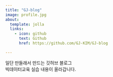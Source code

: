 ```yaml
---
title: "GJ-blog"
image: profile.jpg
about:
  template: jolla
  links:
    - icon: github
      text: Github
      href: https://github.com/GJ-KIM/GJ-blog

---
```


일단 만들래서 만드는 깃허브 블로그
<br>
빅데이터교육 실습 내용이 올라갑니다.
